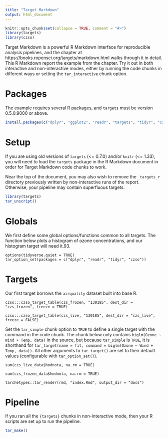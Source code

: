 ```yaml
---
title: "Target Markdown"
output: html_document
---
```


```r
knitr::opts_chunk$set(collapse = TRUE, comment = "#>")
library(targets)
library(czso)
```

Target Markdown is a powerful R Markdown interface for reproducible analysis pipelines, and the chapter at https://books.ropensci.org/targets/markdown.html walks through it in detail. This R Markdown report the example from the chapter. Try it out in both interactive and non-interactive modes, either by running the code chunks in different ways or setting the `tar_interactive` chunk option.

# Packages

The example requires several R packages, and `targets` must be version 0.5.0.9000 or above. 

```r
install.packages(c("dplyr", "ggplot2", "readr", "targets", "tidyr", "czso", "visNetwork"))
```

# Setup

If you are using old versions of `targets` (<= 0.7.0) and/or `knitr` (<= 1.33), you will need to load the `targets` package in the R Markdown document in order for Target Markdown code chunks to work.

Near the top of the document, you may also wish to remove the `_targets_r` directory previously written by non-interactive runs of the report. Otherwise, your pipeline may contain superfluous targets.

```r
library(targets)
tar_unscript()
```

# Globals

We first define some global options/functions common to all targets. The function below plots a histogram of ozone concentrations, and our histogram target will need it.93.

```targets
options(tidyverse.quiet = TRUE)
tar_option_set(packages = c("dplyr", "readr", "tidyr", "czso"))
```

# Targets

Our first target borrows the `airquality` dataset built into base R.

```targets
czso:::czso_target_table(czs_frozen, "130185", dest_dir = "czs_frozen", freeze = TRUE)
```


```targets
czso:::czso_target_table(czs_live, "130185", dest_dir = "czs_live", freeze = FALSE)
```

Set the `tar_simple` chunk option to `TRUE` to define a single target with the command in the code chunk. The chunk below only contains `biglm(Ozone ~ Wind + Temp, data)` in the source, but because `tar_simple` is `TRUE`, it is shorthand for `tar_target(name = fit, command = biglm(Ozone ~ Wind + Temp, data))`. All other arguments to `tar_target()` are set to their default values (configurable with `tar_option_set()`).

```targets
sum(czs_live_data$hodnota, na.rm = TRUE)
```

```targets
sum(czs_frozen_data$hodnota, na.rm = TRUE)
```

```targets
tarchetypes::tar_render(rmd, "index.Rmd", output_dir = "docs")
```


# Pipeline

If you ran all the `{targets}` chunks in non-interactive mode, then your R scripts are set up to run the pipeline.

```r
tar_make()
```


